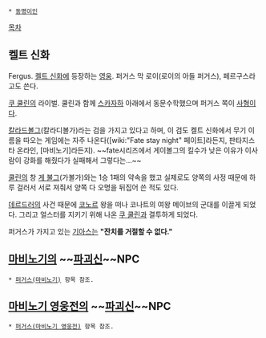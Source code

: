 * [[동명이인]] 
[[목차]]
== 켈트 신화 ==
Fergus. [[켈트 신화]]에 등장하는 [[영웅]]. 퍼거스 막 로이(로이의 아들 퍼거스), 페르구스라고도 쓴다.

[[쿠 쿨린]]의 라이벌. 쿨린과 함께 [[스카자하]] 아래에서 동문수학했으며 퍼거스 쪽이 [[사형]]이다.

[[칼라드볼그]](칼라디볼가)라는 검을 가지고 있다고 하며, 이 검도 켈트 신화에서 무기 이름을 따오는 게임에는 자주 나온다([wiki:"Fate stay night" 페이트]라든지, 판타지스타 온라인, [마비노기]라든지). ~~fate시리즈에서 게이볼그의 킬수가 낮은 이유가 이사람이 강화를 해줬다가 실패해서 그렇다는...~~

[[쿨린]]의 창 [[게 불그]](가볼가)와는 1승 1패의 약속을 했고 실제로도 양쪽의 사정 때문에 하루 걸러서 서로 져줘서 양쪽 다 오명을 뒤집어 쓴 적도 있다.

[[데르드러]]의 사건 때문에 [[코노르]] 왕을 떠나 코나트의 여왕 메이브의 군대를 이끌게 되었다. 그리고 얼스터를 지키기 위해 나온 [[쿠 쿨린]]과 결투하게 되었다.

퍼거스가 가지고 있는 [[기아스]]는 '''"잔치를 거절할 수 없다."''' 

== [[마비노기]]의 ~~[[파괴신]]~~NPC ==
 * [[퍼거스(마비노기)]] 항목 참조.

== [[마비노기 영웅전]]의 ~~[[파괴신]]~~NPC ==
 * [[퍼거스(마비노기 영웅전)]] 항목 참조.
